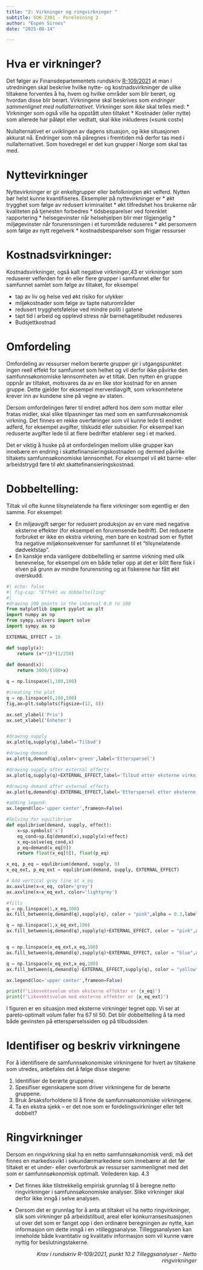 ```yaml
---
title: "2: Virkninger og ringvirkninger "
subtitle: SOK-2301 - Forelesning 2
author: "Espen Sirnes"
date: "2025-08-14"

---
```


# Hva er virkninger?


Det følger av Finansdepartementets rundskriv [R-109/2021]( https://www.regjeringen.no/no/tema/okonomi-og-budsjett/statlig-okonomistyring/samfunnsokonomiske-analyser/id438830/) at man i utredningen skal beskrive hvilke nytte- og kostnadsvirkninger de ulike tiltakene forventes å ha, hvem og hvilke områder som blir berørt, og hvordan disse blir berørt. Virkningene skal beskrives som *endringer sammenlignet med nullalternativet*. 
Virkninger som *ikke* skal telles med:
* Virkninger som også ville ha oppstått uten tiltaket
* Kostnader (eller nytte) som allerede har påløpt eller vedtatt, skal ikke inkluderes («sunk cost»)

Nullalternativet er *uviklingen* av dagens situasjon, og ikke situasjonen akkurat nå. Endringer som må påregnes i fremtiden må derfor tas med i nullalternativet.
Som hovedregel er det kun grupper i Norge som skal tas med.


# Nyttevirkninger

Nyttevirkninger er gir enkeltgrupper eller befolkningen økt velferd. Nytten bør helst kunne kvantifiseres. Eksempler på nyttevirkninger er
* økt trygghet som følge av redusert kriminalitet
* økt tilfredshet hos brukerne når kvaliteten på tjenesten forbedres
* tidsbesparelser ved forenklet rapportering
* helsegevinster når helsehjelpen blir mer tilgjengelig
* miljøgevinster når forurensningen i et turområde reduseres
* økt personvern som følge av nytt regelverk
* kostnadsbesparelser som frigjør ressurser



# Kostnadsvirkninger:

Kostnadsvirkninger, også kalt negative virkninger,43 er virkninger som reduserer velferden for én eller flere grupper i samfunnet eller for samfunnet samlet som følge av tiltaket, for eksempel

* tap av liv og helse ved økt risiko for ulykker
* miljøkostnader som følge av tapte naturområder
* redusert trygghetsfølelse ved mindre politi i gatene
* tapt tid i arbeid og opplevd stress når barnehagetilbudet reduseres
* Budsjettkostnad


# Omfordeling

Omfordeling av ressurser mellom berørte grupper gir i utgangspunktet ingen reell effekt for samfunnet som helhet og vil derfor ikke påvirke den samfunnsøkonomiske lønnsomheten av et tiltak. Den nytten én gruppe oppnår av tiltaket, motsvares da av en like stor kostnad for en annen gruppe. Dette gjelder for eksempel merverdiavgift, som virksomhetene krever inn av kundene sine på vegne av staten. 

Dersom omfordelingen fører til endret adferd hos dem som mottar eller fratas midler, skal slike tilpasninger tas med som en samfunnsøkonomisk virkning. Det finnes en rekke overføringer som vil kunne lede til endret adferd, for eksempel avgifter, tilskudd eller subsidier. For eksempel kan reduserte avgifter lede til at flere bedrifter etablerer seg i et marked.

Det er viktig å huske på at omfordelingen mellom ulike grupper kan innebære en endring i skattefinansieringskostnaden og dermed påvirke tiltakets samfunnsøkonomiske lønnsomhet. For eksempel vil økt barne- eller arbeidstrygd føre til økt skattefinansieringskostnad.



# Dobbeltelling:

Tiltak vil ofte kunne tilsynelatende ha flere virkninger som egentlig er den samme. For eksempel:

* En miljøavgift sørger for redusert produksjon av en vare med negative eksterne effekter (for eksempel en forurensende bedrift). Det reduserte forbruket er ikke en ekstra virkning, men bare en kostnad som er flyttet fra negative miljøkonsekvenser for samfunnet til et "tilsynelatende dødvektstap". 
* En kanskje enda vanligere dobbeltelling er samme virkning med ulik benevnelse, for eksempel om en både teller opp at det er blitt flere fisk i elven på grunn av mindre forurensning og at fiskerene har fått økt overskudd.
  

```python
#| echo: false
#| fig-cap: "Effekt av dobbeltelling"
#| 
#drawing 100 points in the interval 0.0 to 100
from matplotlib import pyplot as plt
import numpy as np
from sympy.solvers import solve
import sympy as sp

EXTERNAL_EFFECT = 10

def supply(x):
    return (x**2)*(1/250)
    
def demand(x):
    return 3000/(100+x)

q = np.linspace(1,100,100)

#creating the plot
q = np.linspace(0,100,100)
fig,ax=plt.subplots(figsize=(12, 8))

ax.set_ylabel('Pris')
ax.set_xlabel('Enheter')


#drawing supply
ax.plot(q,supply(q),label='Tilbud')

#drawing demand
ax.plot(q,demand(q),color='green',label='Etterspørsel')

#drawing supply after external effects
ax.plot(q,supply(q)+EXTERNAL_EFFECT,label='Tilbud etter eksterne virkninger', color='lightgrey')

#drawing demand after external effects
ax.plot(q,demand(q)-EXTERNAL_EFFECT,label='Etterspørsel etter eksterne virkninger', color='lightgrey')

#adding legend:
ax.legend(loc='upper center',frameon=False)

#Solving for equilibrium
def equlibrium(demand, supply, effect):
    x=sp.symbols('x')
    eq_cond=sp.Eq(demand(x),supply(x)+effect)
    x_eq=solve(eq_cond,x)
    p_eq=demand(x_eq[0])
    return float(x_eq[0]), float(p_eq)

x_eq, p_eq = equlibrium(demand, supply, 0)
x_eq_ext, p_eq_ext = equlibrium(demand, supply, EXTERNAL_EFFECT)

# Add vertical grey line at x_eq
ax.axvline(x=x_eq, color='grey')
ax.axvline(x=x_eq_ext, color='lightgrey')

#fills 
q = np.linspace(1,x_eq,100)
ax.fill_between(q,demand(q),supply(q), color = "pink",alpha = 0.3,label='Konsumentoverskudd uten eksterne effekter')

q = np.linspace(1,x_eq_ext,100)
ax.fill_between(q,demand(q),supply(q)+EXTERNAL_EFFECT, color = "pink",alpha = 0.3,label='Konsumentoverskudd med eksterne effekter')


q = np.linspace(x_eq_ext,x_eq,100)
ax.fill_between(q,demand(q),supply(q)+EXTERNAL_EFFECT, color = "blue",alpha = 0.2,label='Gevinst på redusert tilbud')

q = np.linspace(x_eq_ext,x_eq,100)
ax.fill_between(q,demand(q)-EXTERNAL_EFFECT,supply(q), color = "yellow",alpha = 0.2,label='gevinst på redusert etterspørsel')

ax.legend(loc='upper center',frameon=False)

print(f"Likevektsvolum uten eksterne effekter er {x_eq}")
print(f"Likevektsvolum med eksterne effekter er {x_eq_ext}")

```

I figuren er en situasjon med eksterne virkninger tegnet opp. Vi ser at pareto-optimalt volum faller fra 67 til 50. Det blir dobbelttelling å ta med både gevinsten på etterspørselssiden og på tilbudssiden


# Identifiser og beskriv virkningene

For å identifisere de samfunnsøkonomiske virkningene for hvert av tiltakene som utredes, anbefales det å følge disse stegene: 

1. Identifiser de berørte gruppene. 
2. Spesifiser egenskapene som driver virkningene for de berørte gruppene.
3. Bruk årsaksforholdene til å finne de samfunnsøkonomiske virkningene.
4. Ta en ekstra sjekk – er det noe som er fordelingsvirkninger eller telt dobbelt?


# Ringvirkninger

Dersom en ringvirkning skal ha en netto samfunnsøkonomisk verdi, må det finnes en markedssvikt i sekundærmarkedene som innebærer at det før tiltaket er et under- eller overforbruk av ressurser sammenlignet med det som er samfunnsøkonomisk optimalt.
Veilederen kap. 4.3


* Det finnes ikke tilstrekkelig empirisk grunnlag til å beregne netto ringvirkninger i samfunnsøkonomiske analyser. Slike virkninger skal derfor ikke inngå i selve analysen.

* Dersom det er grunnlag for å anta at tiltaket vil ha netto ringvirkninger, slik som virkninger på arbeidstilbud, areal eller konkurransesituasjonen ut over det som er fanget opp i den ordinære beregningen av nytte, kan informasjon om dette inngå i en >tilleggsanalyse. Tilleggsanalysen kan inneholde både kvantitativ og kvalitativ informasjon som vil kunne være nyttig for beslutningstakerne.

<div style="text-align: right"> <i>Krav i rundskriv R-109/2021, punkt 10.2 Tilleggsanalyser - Netto ringvirkninger</i></div>

